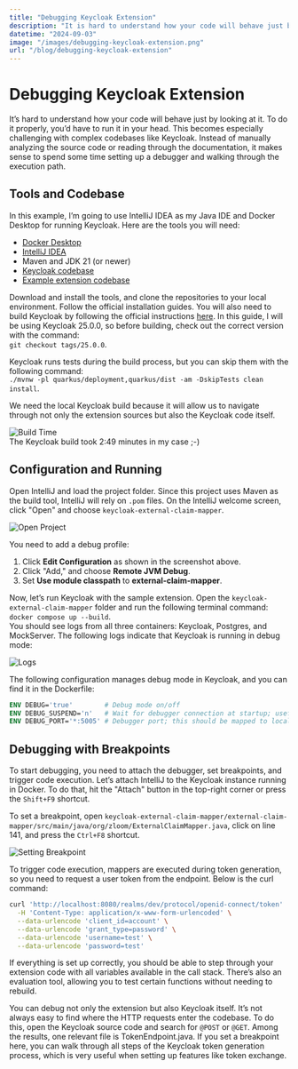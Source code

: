 ```yaml
---
title: "Debugging Keycloak Extension"
description: "It is hard to understand how your code will behave just by looking at it. To do it properly, you literally need to run it in your head. Leave this task for the debugger!"
datetime: "2024-09-03"
image: "/images/debugging-keycloak-extension.png"
url: "/blog/debugging-keycloak-extension"
---
```


# Debugging Keycloak Extension

It’s hard to understand how your code will behave just by looking at it. To do it properly, you’d have to run it in your head. This becomes especially challenging with complex codebases like Keycloak. Instead of manually analyzing the source code or reading through the documentation, it makes sense to spend some time setting up a debugger and walking through the execution path.

## Tools and Codebase

In this example, I’m going to use IntelliJ IDEA as my Java IDE and Docker Desktop for running Keycloak. Here are the tools you will need:

- [Docker Desktop](https://www.docker.com/products/docker-desktop)
- [IntelliJ IDEA](https://www.jetbrains.com/idea/download)
- Maven and JDK 21 (or newer)
- [Keycloak codebase](https://github.com/keycloak/keycloak)
- [Example extension codebase](https://github.com/zloom/keycloak-external-claim-mapper)

Download and install the tools, and clone the repositories to your local environment. Follow the official installation guides. You will also need to build Keycloak by following the official instructions [here](https://github.com/keycloak/keycloak/blob/main/docs/building.md). In this guide, I will be using Keycloak 25.0.0, so before building, check out the correct version with the command:  
`git checkout tags/25.0.0`.

Keycloak runs tests during the build process, but you can skip them with the following command:  
`./mvnw -pl quarkus/deployment,quarkus/dist -am -DskipTests clean install`.

We need the local Keycloak build because it will allow us to navigate through not only the extension sources but also the Keycloak code itself.

![Build Time](../../assets/2024-10-21_14-58.png)  
The Keycloak build took 2:49 minutes in my case ;-)

## Configuration and Running

Open IntelliJ and load the project folder. Since this project uses Maven as the build tool, IntelliJ will rely on `.pom` files. On the IntelliJ welcome screen, click "Open" and choose `keycloak-external-claim-mapper`.

![Open Project](../../assets/2024-10-21_15-08.png)

You need to add a debug profile:

1. Click **Edit Configuration** as shown in the screenshot above.
2. Click "Add," and choose **Remote JVM Debug**.
3. Set **Use module classpath** to **external-claim-mapper**.

Now, let’s run Keycloak with the sample extension. Open the `keycloak-external-claim-mapper` folder and run the following terminal command:  
`docker compose up --build`.  
You should see logs from all three containers: Keycloak, Postgres, and MockServer. The following logs indicate that Keycloak is running in debug mode:

![Logs](../../assets/2024-10-21_19-00.png)

The following configuration manages debug mode in Keycloak, and you can find it in the Dockerfile:

```dockerfile
ENV DEBUG='true'        # Debug mode on/off
ENV DEBUG_SUSPEND='n'   # Wait for debugger connection at startup; useful when stepping through startup code
ENV DEBUG_PORT='*:5005' # Debugger port; this should be mapped to localhost

```
## Debugging with Breakpoints

To start debugging, you need to attach the debugger, set breakpoints, and trigger code execution. Let’s attach IntelliJ to the Keycloak instance running in Docker. To do that, hit the "Attach" button in the top-right corner or press the `Shift+F9` shortcut.

To set a breakpoint, open `keycloak-external-claim-mapper/external-claim-mapper/src/main/java/org/zloom/ExternalClaimMapper.java`, click on line 141, and press the `Ctrl+F8` shortcut.

![Setting Breakpoint](../../assets/2024-10-21_22-52.png)

To trigger code execution, mappers are executed during token generation, so you need to request a user token from the endpoint. Below is the curl command:

```bash
curl 'http://localhost:8080/realms/dev/protocol/openid-connect/token'  \
  -H 'Content-Type: application/x-www-form-urlencoded' \
  --data-urlencode 'client_id=account' \
  --data-urlencode 'grant_type=password' \
  --data-urlencode 'username=test' \
  --data-urlencode 'password=test'
```
If everything is set up correctly, you should be able to step through your extension code with all variables available in the call stack. There’s also an evaluation tool, allowing you to test certain functions without needing to rebuild.

You can debug not only the extension but also Keycloak itself. It’s not always easy to find where the HTTP requests enter the codebase. To do this, open the Keycloak source code and search for `@POST` or `@GET`. Among the results, one relevant file is TokenEndpoint.java. If you set a breakpoint here, you can walk through all steps of the Keycloak token generation process, which is very useful when setting up features like token exchange.
